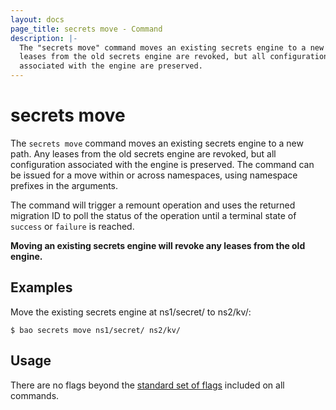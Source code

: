```yaml
---
layout: docs
page_title: secrets move - Command
description: |-
  The "secrets move" command moves an existing secrets engine to a new path. All
  leases from the old secrets engine are revoked, but all configurations
  associated with the engine are preserved.
---
```


# secrets move

The `secrets move` command moves an existing secrets engine to a new path. Any
leases from the old secrets engine are revoked, but all configuration associated
with the engine is preserved. The command can be issued for a move within or across
namespaces, using namespace prefixes in the arguments.

The command will trigger a remount operation and uses the returned migration ID to poll the 
status of the operation until a terminal state of `success` or `failure` is reached.

**Moving an existing secrets engine will revoke any leases from the old
engine.**

## Examples

Move the existing secrets engine at ns1/secret/ to ns2/kv/:

```shell-session
$ bao secrets move ns1/secret/ ns2/kv/
```

## Usage

There are no flags beyond the [standard set of flags](/vault/docs/commands)
included on all commands.
